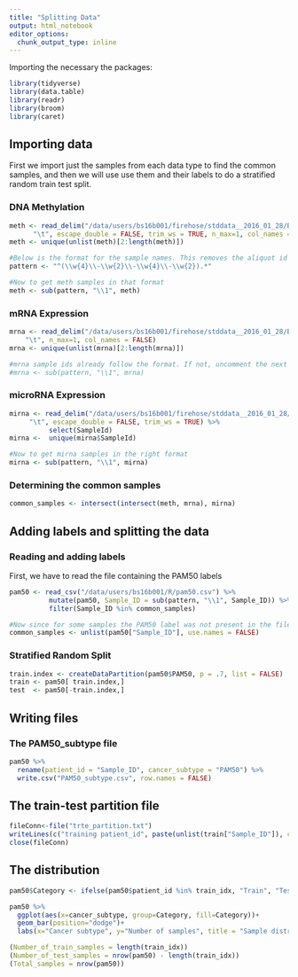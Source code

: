 ```yaml
---
title: "Splitting Data"
output: html_notebook
editor_options: 
  chunk_output_type: inline
---
```


Importing the necessary the packages:
```r
library(tidyverse)
library(data.table)
library(readr)
library(broom)
library(caret)
```

## Importing data
First we import just the samples from each data type to find the common samples, and then we will use use them and their labels to do a stratified random train test split.

### DNA Methylation
```r
meth <- read_delim("/data/users/bs16b001/firehose/stddata__2016_01_28/BRCA/20160128/gdac.broadinstitute.org_BRCA.Merge_methylation__humanmethylation450__jhu_usc_edu__Level_3__within_bioassay_data_set_function__data.Level_3.2016012800.0.0/meth.txt", 
      "\t", escape_double = FALSE, trim_ws = TRUE, n_max=1, col_names = FALSE)
meth <- unique(unlist(meth)[2:length(meth)])

#Below is the format for the sample names. This removes the aliquot id etc
pattern <- "^(\\w{4}\\-\\w{2}\\-\\w{4}\\-\\w{2}).*"

#Now to get meth samples in that format
meth <- sub(pattern, "\\1", meth)
```

### mRNA Expression
```r
mrna <- read_delim("/data/users/bs16b001/firehose/stddata__2016_01_28/BRCA/20160128/gdac.broadinstitute.org_BRCA.mRNAseq_Preprocess.Level_3.2016012800.0.0/BRCA.uncv2.mRNAseq_RSEM_normalized_log2.txt", 
    "\t", n_max=1, col_names = FALSE)
mrna <- unique(unlist(mrna)[2:length(mrna)])

#mrna sample ids already follow the format. If not, uncomment the next line and run it.
#mrna <- sub(pattern, "\\1", mrna)
```

### microRNA Expression
```r
mirna <- read_delim("/data/users/bs16b001/firehose/stddata__2016_01_28/BRCA/20160128/gdac.broadinstitute.org_BRCA.Merge_mirnaseq__illuminahiseq_mirnaseq__bcgsc_ca__Level_3__miR_isoform_expression__data.Level_3.2016012800.0.0/mirna.txt", 
     "\t", escape_double = FALSE, trim_ws = TRUE) %>% 
          select(SampleId)
mirna <-  unique(mirna$SampleId)

#Now to get mirna samples in the right format
mirna <- sub(pattern, "\\1", mirna)
```

### Determining the common samples
```r
common_samples <- intersect(intersect(meth, mrna), mirna)
```

## Adding labels and splitting the data

### Reading and adding labels
First, we have to read the file containing the PAM50 labels
```r
pam50 <- read_csv("/data/users/bs16b001/R/pam50.csv") %>%
          mutate(pam50, Sample_ID = sub(pattern, "\\1", Sample_ID)) %>%
          filter(Sample_ID %in% common_samples)

#Now since for some samples the PAM50 label was not present in the file, we will remove them from the common samples list too.
common_samples <- unlist(pam50["Sample_ID"], use.names = FALSE)
```

### Stratified Random Split
```r
train.index <- createDataPartition(pam50$PAM50, p = .7, list = FALSE)
train <- pam50[ train.index,]
test  <- pam50[-train.index,]
```

## Writing files
### The PAM50_subtype file
```r
pam50 %>%
  rename(patient_id = "Sample_ID", cancer_subtype = "PAM50") %>%
  write.csv("PAM50_subtype.csv", row.names = FALSE)
```

## The train-test partition file
```r
fileConn<-file("trte_partition.txt")
writeLines(c("training patient_id", paste(unlist(train["Sample_ID"]), collapse = ","), "testing patient_id", paste(unlist(test["Sample_ID"]), collapse = ",")), fileConn)
close(fileConn)
```

## The distribution
```r
pam50$Category <- ifelse(pam50$patient_id %in% train_idx, "Train", "Test")

pam50 %>%
  ggplot(aes(x=cancer_subtype, group=Category, fill=Category))+
  geom_bar(position="dodge")+
  labs(x="Cancer subtype", y="Number of samples", title = "Sample distribution")

(Number_of_train_samples = length(train_idx))
(Number_of_test_samples = nrow(pam50) - length(train_idx))
(Total_samples = nrow(pam50))
```

